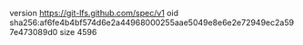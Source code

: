 version https://git-lfs.github.com/spec/v1
oid sha256:af6fe4b4bf574d6e2a44968000255aae5049e8e6e2e72949ec2a597e473089d0
size 4596
